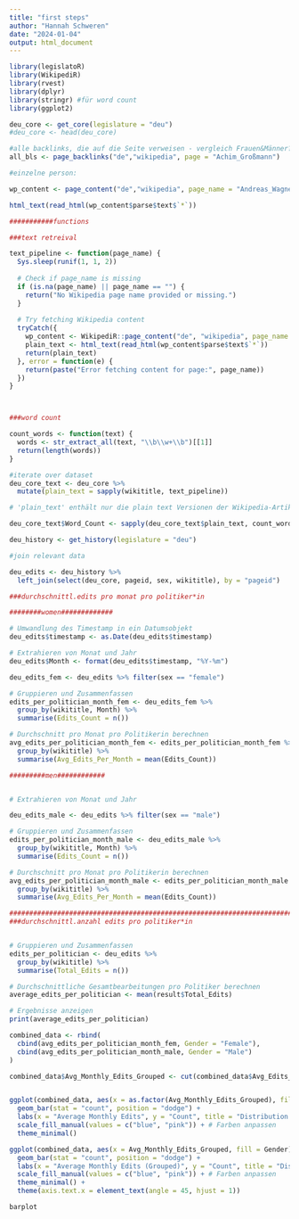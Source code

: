 ```yaml
---
title: "first steps"
author: "Hannah Schweren"
date: "2024-01-04"
output: html_document
---
```


```r
library(legislatoR)
library(WikipediR)
library(rvest)
library(dplyr)
library(stringr) #für word count
library(ggplot2)

```

```r
deu_core <- get_core(legislature = "deu")
#deu_core <- head(deu_core)
```

```r
#alle backlinks, die auf die Seite verweisen - vergleich Frauen&Männer?
all_bls <- page_backlinks("de","wikipedia", page = "Achim_Großmann")
```

```r

#einzelne person:

wp_content <- page_content("de","wikipedia", page_name = "Andreas_Wagner_(Politiker,_1972)")

html_text(read_html(wp_content$parse$text$`*`))
```

```r
###########functions

###text retreival

text_pipeline <- function(page_name) {
  Sys.sleep(runif(1, 1, 2))
  
  # Check if page_name is missing
  if (is.na(page_name) || page_name == "") {
    return("No Wikipedia page name provided or missing.")
  }
  
  # Try fetching Wikipedia content
  tryCatch({
    wp_content <- WikipediR::page_content("de", "wikipedia", page_name = page_name)
    plain_text <- html_text(read_html(wp_content$parse$text$`*`))
    return(plain_text)
  }, error = function(e) {
    return(paste("Error fetching content for page:", page_name))
  })
}



###word count

count_words <- function(text) {
  words <- str_extract_all(text, "\\b\\w+\\b")[[1]]
  return(length(words))
}

```

```r

#iterate over dataset
deu_core_text <- deu_core %>%
  mutate(plain_text = sapply(wikititle, text_pipeline))

# 'plain_text' enthält nur die plain text Versionen der Wikipedia-Artikel

```

```r
deu_core_text$Word_Count <- sapply(deu_core_text$plain_text, count_words)

```

```r
deu_history <- get_history(legislature = "deu")

#join relevant data

deu_edits <- deu_history %>%
  left_join(select(deu_core, pageid, sex, wikititle), by = "pageid")
```

```r

###durchschnittl.edits pro monat pro politiker*in

########women#############

# Umwandlung des Timestamp in ein Datumsobjekt
deu_edits$timestamp <- as.Date(deu_edits$timestamp)

# Extrahieren von Monat und Jahr
deu_edits$Month <- format(deu_edits$timestamp, "%Y-%m")

deu_edits_fem <- deu_edits %>% filter(sex == "female")

# Gruppieren und Zusammenfassen
edits_per_politician_month_fem <- deu_edits_fem %>%
  group_by(wikititle, Month) %>%
  summarise(Edits_Count = n())

# Durchschnitt pro Monat pro Politikerin berechnen
avg_edits_per_politician_month_fem <- edits_per_politician_month_fem %>%
  group_by(wikititle) %>%
  summarise(Avg_Edits_Per_Month = mean(Edits_Count))

#########men############


# Extrahieren von Monat und Jahr

deu_edits_male <- deu_edits %>% filter(sex == "male")

# Gruppieren und Zusammenfassen
edits_per_politician_month_male <- deu_edits_male %>%
  group_by(wikititle, Month) %>%
  summarise(Edits_Count = n())

# Durchschnitt pro Monat pro Politikerin berechnen
avg_edits_per_politician_month_male <- edits_per_politician_month_male %>%
  group_by(wikititle) %>%
  summarise(Avg_Edits_Per_Month = mean(Edits_Count))

##########################################################################################################################################
###durchschnittl.anzahl edits pro politiker*in


# Gruppieren und Zusammenfassen
edits_per_politician <- deu_edits %>%
  group_by(wikititle) %>%
  summarise(Total_Edits = n())

# Durchschnittliche Gesamtbearbeitungen pro Politiker berechnen
average_edits_per_politician <- mean(result$Total_Edits)

# Ergebnisse anzeigen
print(average_edits_per_politician)
```

```r

combined_data <- rbind(
  cbind(avg_edits_per_politician_month_fem, Gender = "Female"),
  cbind(avg_edits_per_politician_month_male, Gender = "Male")
)

combined_data$Avg_Monthly_Edits_Grouped <- cut(combined_data$Avg_Edits_Per_Month, breaks = c(0, 5, 10, 15, 20), labels = c("0-5", "6-10", "11-15", "16-20"))


ggplot(combined_data, aes(x = as.factor(Avg_Monthly_Edits_Grouped), fill = Gender)) +
  geom_bar(stat = "count", position = "dodge") +
  labs(x = "Average Monthly Edits", y = "Count", title = "Distribution of Average Monthly Edits by Gender") +
  scale_fill_manual(values = c("blue", "pink")) + # Farben anpassen
  theme_minimal()

ggplot(combined_data, aes(x = Avg_Monthly_Edits_Grouped, fill = Gender)) +
  geom_bar(stat = "count", position = "dodge") +
  labs(x = "Average Monthly Edits (Grouped)", y = "Count", title = "Distribution of Average Monthly Edits by Gender") +
  scale_fill_manual(values = c("blue", "pink")) + # Farben anpassen
  theme_minimal() +
  theme(axis.text.x = element_text(angle = 45, hjust = 1)) 

barplot
```

